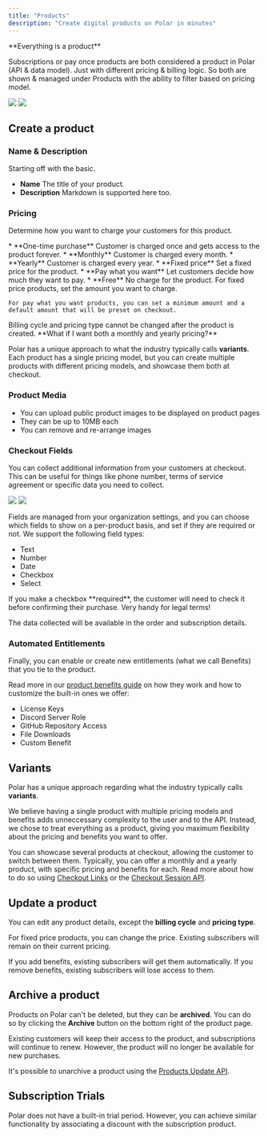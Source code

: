 ```yaml
---
title: "Products"
description: "Create digital products on Polar in minutes"
---
```


<Note>
**Everything is a product**

Subscriptions or pay once products are both considered a product in Polar (API & data model). Just with different pricing & billing logic. So both are shown & managed under Products with the ability to filter based on pricing model.

</Note>

<img
  className="block dark:hidden"
  src="/assets/features/products/create.light.png"
/>
<img
  className="hidden dark:block"
  src="/assets/features/products/create.dark.png"
/>

## Create a product

### Name & Description

Starting off with the basic.

- **Name** The title of your product.
- **Description** Markdown is supported here too.

### Pricing

Determine how you want to charge your customers for this product.

<Steps>
  <Step title="Billing cycle">
    * **One-time purchase** Customer is charged once and gets access to the product forever.
    * **Monthly** Customer is charged every month.
    * **Yearly** Customer is charged every year.
  </Step>
  <Step title="Pricing type">
    * **Fixed price** Set a fixed price for the product.
    * **Pay what you want** Let customers decide how much they want to pay.
    * **Free** No charge for the product.
  </Step>
  <Step title="Price">
    For fixed price products, set the amount you want to charge.

    For pay what you want products, you can set a minimum amount and a default amount that will be preset on checkout.

  </Step>
</Steps>

<Warning>
  Billing cycle and pricing type cannot be changed after the product is created.
</Warning>

<Note>
  **What if I want both a monthly and yearly pricing?**

Polar has a unique approach to what the industry typically calls **variants**. Each product has a single pricing model, but you can create multiple products with different pricing models, and showcase them both at checkout.

</Note>

### Product Media

- You can upload public product images to be displayed on product pages
- They can be up to 10MB each
- You can remove and re-arrange images

### Checkout Fields

You can collect additional information from your customers at checkout. This can be useful for things like phone number, terms of service agreement or specific data you need to collect.

<img
  className="block dark:hidden"
  src="/assets/features/products/checkout_fields.light.png"
/>
<img
  className="hidden dark:block"
  src="/assets/features/products/checkout_fields.dark.png"
/>

Fields are managed from your organization settings, and you can choose which fields to show on a per-product basis, and set if they are required or not. We support the following field types:

- Text
- Number
- Date
- Checkbox
- Select

<Tip>
  If you make a checkbox **required**, the customer will need to check it before
  confirming their purchase. Very handy for legal terms!
</Tip>

The data collected will be available in the order and subscription details.

### Automated Entitlements

Finally, you can enable or create new entitlements (what we call Benefits) that you tie to the product.

Read more in our [product benefits guide](/features/benefits/introduction) on how they work and how to customize the built-in ones we offer:

- License Keys
- Discord Server Role
- GitHub Repository Access
- File Downloads
- Custom Benefit

## Variants

Polar has a unique approach regarding what the industry typically calls **variants**.

We believe having a single product with multiple pricing models and benefits adds unneccessary complexity to the user and to the API. Instead, we chose to treat everything as a product, giving you maximum flexibility about the pricing and benefits you want to offer.

You can showcase several products at checkout, allowing the customer to switch between them. Typically, you can offer a monthly and a yearly product, with specific pricing and benefits for each. Read more about how to do so using [Checkout Links](/features/checkout/links) or the [Checkout Session API](/features/checkout/session).

## Update a product

You can edit any product details, except the **billing cycle** and **pricing type**.

For fixed price products, you can change the price. Existing subscribers will remain on their current pricing.

If you add benefits, existing subscribers will get them automatically. If you remove benefits, existing subscribers will lose access to them.

## Archive a product

Products on Polar can't be deleted, but they can be **archived**. You can do so by clicking the **Archive** button on the bottom right of the product page.

Existing customers will keep their access to the product, and subscriptions will continue to renew. However, the product will no longer be available for new purchases.

It's possible to unarchive a product using the [Products Update API](/api-reference/products/update#body-is-archived).

## Subscription Trials

Polar does not have a built-in trial period. However, you can achieve similar functionality by associating a discount with the subscription product.
